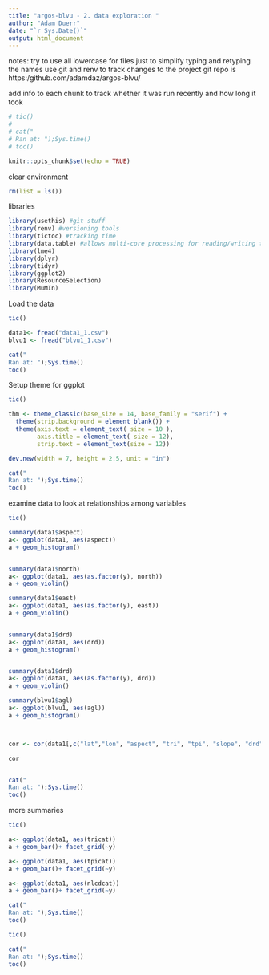 ```yaml
---
title: "argos-blvu - 2. data exploration "
author: "Adam Duerr"
date: "`r Sys.Date()`"
output: html_document
---
```


notes: try to use all lowercase for files just to simplify typing and retyping the names
use git and renv to track changes to the project
git repo is https:/github.com/adamdaz/argos-blvu/

add info to each chunk to track whether it was run recently and how long it took
```r
# tic()
# 
# cat("
# Ran at: ");Sys.time()
# toc()
```


```r
knitr::opts_chunk$set(echo = TRUE)
```


clear environment 
```r
rm(list = ls())

```


libraries
```r
library(usethis) #git stuff
library(renv) #versioning tools
library(tictoc) #tracking time
library(data.table) #allows multi-core processing for reading/writing tables = fast!
library(lme4)
library(dplyr)
library(tidyr)
library(ggplot2)
library(ResourceSelection)
library(MuMIn)
```

Load the data
```r
tic()

data1<- fread("data1_1.csv")
blvu1 <- fread("blvu1_1.csv")

cat("
Ran at: ");Sys.time()
toc()
```


Setup theme for ggplot

```r
tic()

thm <- theme_classic(base_size = 14, base_family = "serif") + 
  theme(strip.background = element_blank()) + 
  theme(axis.text = element_text( size = 10 ), 
        axis.title = element_text( size = 12),
        strip.text = element_text(size = 12))

dev.new(width = 7, height = 2.5, unit = "in")

cat("
Ran at: ");Sys.time()
toc()
```



examine data to look at relationships among variables

```r
tic()

summary(data1$aspect)
a<- ggplot(data1, aes(aspect))
a + geom_histogram()


summary(data1$north)
a<- ggplot(data1, aes(as.factor(y), north))
a + geom_violin()

summary(data1$east)
a<- ggplot(data1, aes(as.factor(y), east))
a + geom_violin()


summary(data1$drd)
a<- ggplot(data1, aes(drd))
a + geom_histogram()


summary(data1$drd)
a<- ggplot(data1, aes(as.factor(y), drd))
a + geom_violin()

summary(blvu1$agl)
a<- ggplot(blvu1, aes(agl))
a + geom_histogram() 



cor <- cor(data1[,c("lat","lon", "aspect", "tri", "tpi", "slope", "drd")])

cor


cat("
Ran at: ");Sys.time()
toc()
```


more summaries 
```r
tic()

a<- ggplot(data1, aes(tricat)) 
a + geom_bar()+ facet_grid(~y)

a<- ggplot(data1, aes(tpicat))
a + geom_bar()+ facet_grid(~y)

a<- ggplot(data1, aes(nlcdcat))
a + geom_bar()+ facet_grid(~y)

cat("
Ran at: ");Sys.time()
toc()
```








```r
tic()

cat("
Ran at: ");Sys.time()
toc()
```



